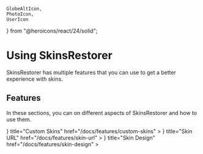     GlobeAltIcon,
    PhotoIcon,
    UserIcon
} from "@heroicons/react/24/solid";

# Using SkinsRestorer

SkinsRestorer has multiple features that you can use to get a better experience with skins.

## Features

In these sections, you can on different aspects of SkinsRestorer and how to use them.

<Cards>
    <Card
        icon={
            <UserIcon/>
        }
        title="Custom Skins"
        href="/docs/features/custom-skins"
    >
    </Card>
    <Card
        icon={
            <GlobeAltIcon/>
        }
        title="Skin URL"
        href="/docs/features/skin-url"
    >
    </Card>
    <Card
        icon={
            <PhotoIcon/>
        }
        title="Skin Design"
        href="/docs/features/skin-design"
    >
    </Card>
</Cards>
